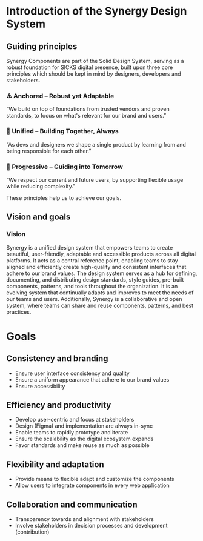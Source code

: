 
<Meta title="Introduction" />

# Introduction of the Synergy Design System

## Guiding principles

Synergy Components are part of the Solid Design System, serving as a robust foundation for SICKS digital presence, built upon three core principles which should be kept in mind by designers, developers and stakeholders.

### ⚓️ Anchored – Robust yet Adaptable
“We build on top of foundations from trusted vendors and proven standards, to focus on what's relevant for our brand and users.”

### 🤝 Unified – Building Together, Always
“As devs and designers we shape a single product by learning from and being responsible for each other.”

### 🔮 Progressive – Guiding into Tomorrow
“We respect our current and future users, by supporting flexible usage while reducing complexity."

These principles help us to achieve our goals.


## Vision and goals

### Vision
Synergy is a unified design system that empowers teams to create beautiful, user-friendly, adaptable and accessible products across all digital platforms.
It acts as a central reference point, enabling teams to stay aligned and efficiently create high-quality and consistent interfaces that adhere to our brand values.
The design system serves as a hub for defining, documenting, and distributing design standards, style guides, pre-built components, patterns, and tools throughout the organization.
It is an evolving system that continually adapts and improves to meet the needs of our teams and users. Additionally, Synergy is a collaborative and open system, where teams can share and reuse components, patterns, and best practices.

# Goals

## Consistency and branding
- Ensure user interface consistency and quality
- Ensure a uniform appearance that adhere to our brand values
- Ensure accessibility

## Efficiency and productivity
- Develop user-centric and focus at stakeholders
- Design (Figma) and implementation are always in-sync
- Enable teams to rapidly prototype and iterate
- Ensure the scalability as the digital ecosystem expands
- Favor standards and make reuse as much as possible

## Flexibility and adaptation
- Provide means to flexible adapt and customize the components
- Allow users to integrate components in every web application

## Collaboration and communication
- Transparency towards and alignment with stakeholders
- Involve stakeholders in decision processes and development (contribution)
